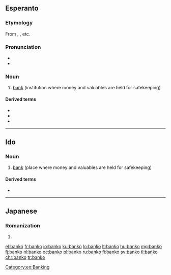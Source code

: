 ==Esperanto==
{{wikipedia|lang=eo}}

===Etymology===
From {{etyl|en|eo}} {{term|lang=en|bank}}, {{etyl|it|eo}} {{term|lang=it|banca}}, etc.

===Pronunciation===
* {{IPA|/ˈbanko/|lang=eo}}
* {{hyphenation|ban|ko|lang=eo}}

===Noun===
{{eo-noun}}

# [[bank]] (institution where money and valuables are held for safekeeping)

====Derived terms====
* {{l|eo|bankaŭtomato|gloss=[[automated teller machine]]}}
* {{l|eo|bankisto|gloss=[[banker]]}}
* {{l|eo|datumbanko|gloss={{l|en|databank}}}}

[[Category:eo:Banking]]
{{eo BRO|7}}
{{eo GCSE|12}}
----

==Ido==

===Noun===
{{io-noun|bank}}

# [[bank]] (place where money and valuables are held for safekeeping)

====Derived terms====
* {{l|io|bankisto}}

----

==Japanese==

===Romanization===
{{ja-romaji}}

# {{ja-romanization of|ばんこ}}

[[el:banko]]
[[fr:banko]]
[[io:banko]]
[[ku:banko]]
[[lo:banko]]
[[lt:banko]]
[[hu:banko]]
[[mg:banko]]
[[fj:banko]]
[[nl:banko]]
[[oc:banko]]
[[pl:banko]]
[[ru:banko]]
[[fi:banko]]
[[sv:banko]]
[[tl:banko]]
[[chr:banko]]
[[tr:banko]]